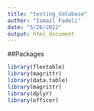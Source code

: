 ```yaml
---
title: "testing_database"
author: "Ismail Fadeli"
date: "5/28/2022"
output: html_document
---
```

##Packages

```r
library(flextable)
library(magrittr)
library(data.table)
library(magrittr)
library(dplyr)
library(officer)
```


```r

```

